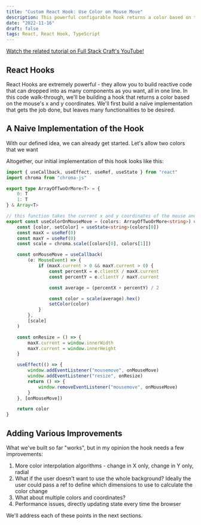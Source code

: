 ```yaml
---
title: "Custom React Hook: Use Color on Mouse Move"
description: This powerful configurable hook returns a color based on the mouse's x and y coordinates.
date: "2022-11-16"
draft: false
tags: React, React Hook, TypeScript
---
```


[Watch the related tutorial on Full Stack Craft's YouTube!](https://www.youtube.com/watch?v=a7Aro0q6X1c)

## React Hooks

React Hooks are extremely powerful - they allow you to build reactive code that can dropped into as many components as you want, all in one line. In this code walk-through, we'll be building a hook that returns a color based on the mouse's x and y coordinates. We'll first build a naïve implementation that gets the job done, but leaves many functionalities to be desired.

## A Naive Implementation of the Hook

With our defined idea, we can already get started. Let's allow two colors that we want

Altogether, our initial implementation of this hook looks like this:

```ts
import { useCallback, useEffect, useRef, useState } from "react"
import chroma from "chroma-js"

export type ArrayOfTwoOrMore<T> = {
    0: T
    1: T
} & Array<T>

// this function takes the current x and y coordinates of the mouse and produces a color based on them
export const useColorOnMouseMove = (colors: ArrayOfTwoOrMore<string>) => {
    const [color, setColor] = useState<string>(colors[0])
    const maxX = useRef(0)
    const maxY = useRef(0)
    const scale = chroma.scale([colors[0], colors[1]])

    const onMouseMove = useCallback(
        (e: MouseEvent) => {
            if (maxX.current > 0 && maxY.current > 0) {
                const percentX = e.clientX / maxX.current
                const percentY = e.clientY / maxY.current

                const average = (percentX + percentY) / 2

                const color = scale(average).hex()
                setColor(color)
            }
        },
        [scale]
    )

    const onResize = () => {
        maxX.current = window.innerWidth
        maxY.current = window.innerHeight
    }

    useEffect(() => {
        window.addEventListener("mousemove", onMouseMove)
        window.addEventListener("resize", onResize)
        return () => {
            window.removeEventListener("mousemove", onMouseMove)
        }
    }, [onMouseMove])

    return color
}
```

## Adding Various Improvements

What we've built so far "works", but in my opinion the hook needs a few improvements:

1. More color interpolation algorithms - change in X only, change in Y only, radial
2. What if the user doesn't want to use the whole background? Ideally the user could pass a ref to define which dimensions to use to calculate the color change
3. What about multiple colors and coordinates?
4. Performance issues, directly updating state every time the browser

We'll address each of these points in the next sections.
